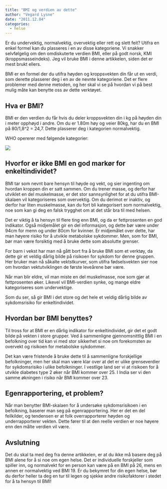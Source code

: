```yaml
---
title: "BMI og verdien av dette"
author: "Vegard Lysne"
date: "2011.12.04"
categories:
  - helse
---
```


Er du undervektig, normalvektig, overvektig eller rett og slett feit? Utifra en enkel formel kan du plasseres i en av disse kategoriene. Vi snakker selvfølgelig om den omdiskuterte verdien BMI, eller på godt norsk, KMI (kroppsmasseindeks). Jeg vil bruke BMI i denne artikkelen, siden det er mest brukt ellers.

BMI er en formel der du utifra høyden og kroppsvekten din får ut en verdi, som derette plasserer deg i en av de nevnte kategoriene. Det er flere problemer med denne metoden, og her skal vi se på hvordan vi på best mulig måte kan benytte oss av dette verktøyet.

## Hva er BMI?

BMI er den verdien du får hvis du deler kroppsvekten din i kg på høyden din i meter opphøyd i andre. Om du er 1.80m høy og veier 80kg, har du en BMI på 80/1,8\^2 = 24,7. Dette plasserer deg i kategorien normalvektig.

WHO opererer med følgende kategorier:

![](images/clipboard-2317560993.png)

## Hvorfor er ikke BMI en god markør for enkeltindividet?

BMI tar som nevnt bare hensyn til høyde og vekt, og sier ingenting om hvordan kroppen din er satt sammen. Om du trener masse, og derfor har utviklet en del muskelmasse, er det stor sannsynlighet for at du utifra BMI-skalaen vil kategoriseres som overvektig. Om du derimot er inaktiv, og derfor har liten muskelmasse, kan du fort bli kategorisert som normalvektig, noe som kan gi deg en falsk trygghet om at det står bra til med helsen.

Det er viktig å ta hensyn til flere ting enn BMI, og da er fettprosenten en god indikator. Også midjemålet gir en del informasjon, og dette bør være under 94cm for menn og under 80cm for kvinner. Er midjemålet over dette, har man høyere risiko for å utvikle metabolske sykdommer. Men, som for BMI, bør man være forsiktig med å bruke dette som absolutte grenser.

For barn i vekst har man nå gått bort fra å bruke BMI som et verktøy, da dette gir et veldig dårlig bilde på risikoen for sykdom for denne gruppen. Her bruker man nå såkalte vektstkurver, som utifra fødselsvekten sier noe om hvordan vektutviklingen de første leveårene bør være.

Når man blir eldre, vil man miste en del muskelmasse, noe som gjør at fettprosenten øker. Likevel vil BMI-verdien synke, og mange eldre kategoriseres som undervektige.

Som du ser, så gir BMI i det store og det hele et veldig dårlig bilde av sykdomsrisiko for enkeltindividet.

## Hvordan bør BMI benyttes?

Til tross for at BMI er en dårlig indikator for enkeltindividet, gir det et godt bilde på vekten i store grupper. Ved å sammenligne gjennomsnittlig BMI i en befolkning over tid kan vi med stor sikkerhet si noe om forekomsten av overvekt og risikoen for metabolske sykdommer.

Det kan være fristende å bruke dette til å sammenligne forskjellige befolkninger, men her skal man være klar over at det er ulike grenseverdier for sykdomsrisiko i ulike befolkninger. I vestlige land ser vi at risikoen for å utvikle diabetes type 2 øker når BMI kommer over 25. I India ser vi den samme økningen i risiko når BMI kommer over 23.

## Egenrapportering, et problem?

Når man benytter BMI-skalaen for å undersøke sykdomsrisikoen i en befolkning, baserer man seg på egenrapportering. Her er det en del feilkilder, og tendensen er at folk overrapporterer høyden og underrapporterer vekten. Dette fører til at den reelle verdien er noe høyere enn den målte verdien vil være.

## Avslutning

Det du skal ta med deg fra denne artikkelen, er at du ikke må basere deg på BMI alene for å si noe om egen helse. Det er individuelle forskjeller som spiller inn, og normalvekt for en person kan være på en BMI på 26, mens en annen er normalvektig ved BMI 19. Er du bekymret for din egen helse, bør du derfor heller ta deg en tur til legen og sjekke andre risikofaktorer i stedet for å ta hensyn til BMI!
